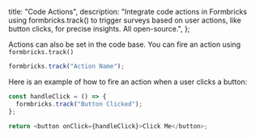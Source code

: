 
  title: "Code Actions",
  description:
    "Integrate code actions in Formbricks using formbricks.track() to trigger surveys based on user actions, like button clicks, for precise insights. All open-source.",
};

Actions can also be set in the code base. You can fire an action using `formbricks.track()`

```javascript
formbricks.track("Action Name");
```

Here is an example of how to fire an action when a user clicks a button:

```javascript
const handleClick = () => {
  formbricks.track("Button Clicked");
};

return <button onClick={handleClick}>Click Me</button>;
```

